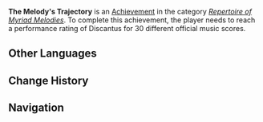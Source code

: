 {{Achievement Infobox
|title        = The Melody's Trajectory
|id           = 
|order id     = 
|category     = Repertoire of Myriad Melodies (Achievement)
|description  = Reach a performance rating of Discantus for 30 different official music scores.
|requirements = 
|primogems    = 20
|tracking     = 
|topic        = 
|type         = 
|set          = The Melody's Trajectory
|tier         = 3
|tiers_total  = 3
}}
'''The Melody's Trajectory''' is an [[Achievement]] in the category ''[[Repertoire of Myriad Melodies (Achievement)|Repertoire of Myriad Melodies]]''. To complete this achievement, the player needs to reach a performance rating of Discantus for 30 different official music scores.
<!--
==Gameplay Notes==
* 

==Gallery==
{{Preview
|size=300px
|file=
|caption=
}}

==Video Guides==
{{EVT
|video1   = 
|caption1 = 
}}
-->
==Other Languages==
{{Other Languages|Transclude=The Melody's Trajectory}}

==Change History==
{{Change History|5.3}}
<!--
==References==
{{Reflist}}
-->
==Navigation==
{{Achievement Navbox}}